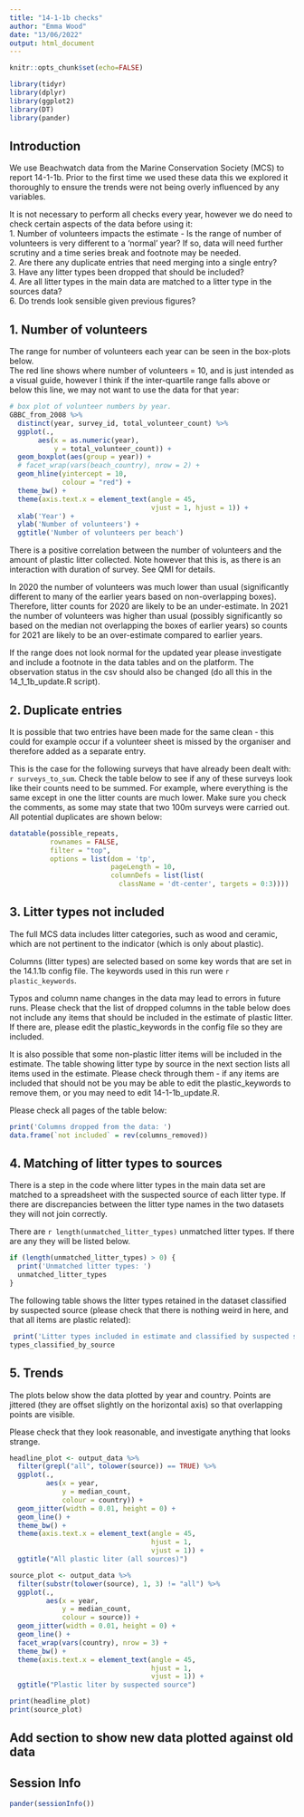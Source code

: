 ---
title: "14-1-1b checks"
author: "Emma Wood"
date: "13/06/2022"
output: html_document
---

```{r setup, include=FALSE}
knitr::opts_chunk$set(echo=FALSE)
```

```{r load-packages, include=FALSE}
library(tidyr)
library(dplyr)
library(ggplot2)
library(DT)
library(pander)
```

## Introduction

We use Beachwatch data from the Marine Conservation Society (MCS) to report 
14-1-1b. Prior to the first time we used these data this we explored it 
thoroughly to ensure the trends were not being overly influenced by any 
variables. 
  
It is not necessary to perform all checks every year, however we do need to 
check certain aspects of the data before using it:  
1. Number of volunteers impacts the estimate - Is the range of number of 
volunteers is very different to a 'normal' year? If so, data will need further 
scrutiny and a time series break and footnote may be needed.  
2. Are there any duplicate entries that need merging into a single entry?  
3. Have any litter types been dropped that should be included?  
4. Are all litter types in the main data are matched to a litter type in the 
sources data?  
6. Do trends look sensible given previous figures?  
   
## 1. Number of volunteers
The range for number of volunteers each year can be seen in the box-plots below.  
The red line shows where number of volunteers = 10, and is just intended as a
visual guide, however I think if the inter-quartile range falls above or below
this line, we may not want to use the data for that year:  
```{r, echo=FALSE}
# box plot of volunteer numbers by year.
GBBC_from_2008 %>% 
  distinct(year, survey_id, total_volunteer_count) %>% 
  ggplot(.,
       aes(x = as.numeric(year),
           y = total_volunteer_count)) +
  geom_boxplot(aes(group = year)) +
  # facet_wrap(vars(beach_country), nrow = 2) +
  geom_hline(yintercept = 10,
             colour = "red") +
  theme_bw() +
  theme(axis.text.x = element_text(angle = 45,
                                   vjust = 1, hjust = 1)) +
  xlab('Year') +
  ylab('Number of volunteers') +
  ggtitle('Number of volunteers per beach')

```
   
There is a positive correlation between the number of volunteers and the
amount of plastic litter collected. Note however that this is, as there is an 
interaction with duration of survey. See QMI for details.
  
In 2020 the number of volunteers was much lower than usual (significantly 
different to many of the earlier years based on non-overlapping boxes). 
Therefore, litter counts for 2020 are likely to be an under-estimate. In 2021
the number of volunteers was higher than usual (possibly significantly so based 
on the median not overlapping the boxes of earlier years) so counts for 2021 are 
likely to be an over-estimate compared to earlier years.  
    
If the range does not look normal for the updated year please investigate and 
include a footnote in the data tables and on the platform. The observation 
status in the csv should also be changed (do all this in the 14_1_1b_update.R 
script).   

## 2. Duplicate entries
It is possible that two entries have been made for the same clean - this could
for example occur if a volunteer sheet is missed by the organiser and therefore
added as a separate entry.  
  
This is the case for the following surveys that have already been dealt with: 
`r surveys_to_sum`. Check the table below to see if any of these surveys look 
like their counts need to be summed. For example, where everything is the same
except in one the litter counts are much lower.  Make sure you check the 
comments, as some may state that two 100m surveys were carried out. All 
potential duplicates are shown below:

```{r, echo=FALSE}
datatable(possible_repeats, 
          rownames = FALSE, 
          filter = "top",
          options = list(dom = 'tp', 
                         pageLength = 10,
                         columnDefs = list(list(
                           className = 'dt-center', targets = 0:3))))
```
## 3. Litter types not included
The full MCS data includes litter categories, such as wood and ceramic, which 
are not pertinent to the  indicator (which is only about plastic).    
  
Columns (litter types) are selected based on some key words that are set in the 
14.1.1b config file. The keywords used in this run were `r plastic_keywords`.  
  
Typos and column name changes in the data may lead to errors in future runs. 
Please check that the list of dropped columns in the table below does not 
include any items that should be included in the estimate of plastic litter. 
If there are, please edit the plastic_keywords in the config file so they are 
included.
  
It is also possible that some non-plastic litter items will be included in the 
estimate. The table showing litter type by source in the next section lists
all items used in the estimate. Please check through them - if any items
are included that should not be you may be able to edit the plastic_keywords to 
remove them, or you may need to edit 14-1-1b_update.R.  
    
Please check all pages of the table below:

```{r, echo=FALSE}

print('Columns dropped from the data: ')
data.frame(`not included` = rev(columns_removed))
```


## 4. Matching of litter types to sources
There is a step in the code where litter types in the main data set are matched 
to a spreadsheet with the suspected source of each litter type. If there are 
discrepancies between the litter type names in the two datasets they will not 
join correctly.  
  
There are `r length(unmatched_litter_types)` unmatched litter types. If there 
are any they will be listed below.  
  
```{r, echo=FALSE}
if (length(unmatched_litter_types) > 0) {
  print('Unmatched litter types: ')
  unmatched_litter_types
}

```

The following table shows the litter types retained in the dataset classified by
suspected source (please check that there is nothing weird in here, and that all
items are plastic related):
```{r, echo=FALSE}
 print('Litter types included in estimate and classified by suspected source: ')
types_classified_by_source 
```

## 5. Trends
The plots below show the data plotted by year and country. Points are 
jittered (they are offset slightly on the horizontal axis) so that overlapping 
points are visible.  
  
Please check that they look reasonable, and investigate anything that looks strange.
```{r, echo=FALSE}
headline_plot <- output_data %>% 
  filter(grepl("all", tolower(source)) == TRUE) %>% 
  ggplot(.,
         aes(x = year,
             y = median_count,
             colour = country)) +
  geom_jitter(width = 0.01, height = 0) +
  geom_line() +
  theme_bw() +
  theme(axis.text.x = element_text(angle = 45,
                                   hjust = 1,
                                   vjust = 1)) +
  ggtitle("All plastic liter (all sources)")

source_plot <- output_data %>% 
  filter(substr(tolower(source), 1, 3) != "all") %>% 
  ggplot(.,
         aes(x = year,
             y = median_count,
             colour = source)) +
  geom_jitter(width = 0.01, height = 0) +
  geom_line() +
  facet_wrap(vars(country), nrow = 3) +
  theme_bw() +
  theme(axis.text.x = element_text(angle = 45,
                                   hjust = 1,
                                   vjust = 1)) +
  ggtitle("Plastic liter by suspected source")

print(headline_plot)
print(source_plot)
```


## Add section to show new data plotted against old data

## Session Info
```{r}
pander(sessionInfo())
```
